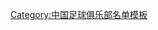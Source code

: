 {{Football squad with groups
|name=1995年甲A分类名单天津
|bgcolor=#FFFFFF
|bordercolor=#808080
|textcolor=#002080
|title=[[天津泰达足球俱乐部|<span style="color:#002080">天津三星</span>]] — [[1995年中国足球甲A联赛|<span style="color:#002080">1995年</span>]][[中国足球甲A联赛|<span style="color:#002080">甲A联赛</span>]]第八名
|group1=全年参赛球员
|list1=<div>
{{Football squad2 player|no=1|name=[[施连志]]}}
{{Football squad2 player|no=3|name=[[石勇 (足球运动员)|石勇]]}}
{{Football squad2 player|no=4|name=[[高飞 (足球运动员)|高飞]]}}
{{Football squad2 player|no=5|name=[[邵庚]]}}
{{Football squad2 player|no=6|name=[[芦欣]]}}
{{Football squad2 player|no=7|name=[[王岩]]}}
{{Football squad2 player|no=8|name=[[王俊 (足球运动员)|王俊]]}}
{{Football squad2 player|no=9|name=[[沈奕]]}}
{{Football squad2 player|no=10|name=[[韩金铭]]<small>([[队长 (足球)|c]])</small>}}
{{Football squad2 player|no=11|name=[[裴锦]]}}
{{Football squad2 player|no=12|name=[[魏东 (足球运动员)|魏东]]}}
{{Football squad2 player|no=13|name=[[张凤梧]]}}
{{Football squad2 player|no=14|name=[[马云岭]]}}
{{Football squad2 player|no=15|name=[[孙建军]]}}
{{Football squad2 player|no=16|name=[[侯桐]]}}
{{Football squad2 player|no=17|name=[[高玉勇]]}}
{{Football squad2 player|no=18|name=[[梁宇 (足球运动员)|梁宇]]}}
{{Football squad2 player|no=19|name=[[刘毅 (足球运动员)|刘毅]]}}
{{Football squad2 player|no=20|name=[[于根伟]]}}
{{Football squad2 player|no=21|name=[[霍建霆]]}}
{{Football squad2 player|no=22|name=[[王毅 (足球运动员)|王毅]]}}
{{Football squad2 player|no=24|name=[[孙强]]}}
{{Football squad2 player|no=0|name=[[李纪明]]}}
</div>
|group2=夏季转入球员
|list2=<div>
{{Football squad2 player|no=13|name=[[张凤梧]]}}
{{Football squad2 player|no=0|name=[[李纪明]]}}
</div>
|group3=夏季转出球员
|list3=<div>
</div>
|group4=主教练
|list4=[[蔺新江]]
}}
<noinclude>
{{DEFAULTSORT:Tianjin SanXing F.C. Squad 1995}}
[[Category:中国足球俱乐部名单模板]]
</noinclude>
